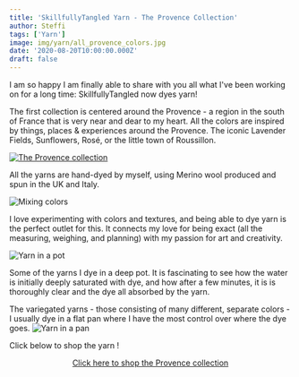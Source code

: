```yaml
---
title: 'SkillfullyTangled Yarn - The Provence Collection'
author: Steffi
tags: ['Yarn']
image: img/yarn/all_provence_colors.jpg
date: '2020-08-20T10:00:00.000Z'
draft: false
---
```


I am so happy I am finally able to share with you all what I've been working on for a long time: SkillfullyTangled now dyes yarn!

The first collection is centered around the Provence - a region in the south of France that is very near and dear to my heart. All the colors are inspired by things, places & experiences around the Provence. The iconic Lavender Fields, Sunflowers, Rosé, or the little town of Roussillon.

[![The Provence collection](img/yarn/Provence_collection.png)](http://skillfullytangled.com)

All the yarns are hand-dyed by myself, using Merino wool produced and spun in the UK and Italy.

![Mixing colors](img/yarn/mixing_colors_2.jpg)

I love experimenting with colors and textures, and being able to dye yarn is the perfect outlet for this. It connects my love for being exact (all the measuring, weighing, and planning) with my passion for art and creativity.

![Yarn in a pot](img/yarn/yarn_in_pot.jpg)

Some of the yarns I dye in a deep pot. It is fascinating to see how the water is initially deeply saturated with dye, and how after a few minutes, it is is thoroughly clear and the dye all absorbed by the yarn.

The variegated yarns - those consisting of many different, separate colors - I usually dye in a flat pan where I have the most control over where the dye goes.
![Yarn in a pan](img/yarn/yarn_in_pan.jpg)

Click below to shop the yarn !

<p style="text-align: center;">
  <a href="https://skillfullytangled.com/">
    Click here to shop the Provence collection
  </a>
</p>
<br />
